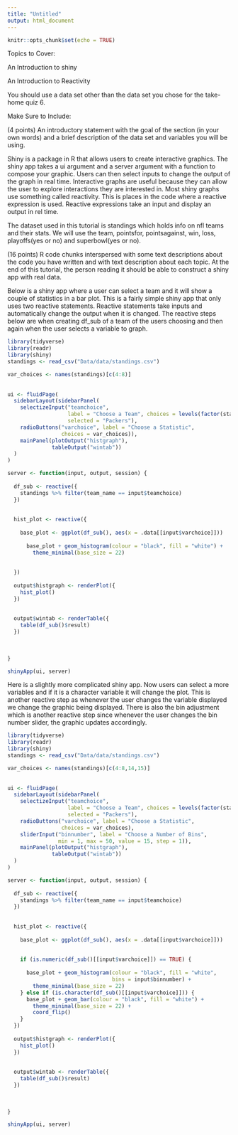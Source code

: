 ```yaml
---
title: "Untitled"
output: html_document
---
```


```r
knitr::opts_chunk$set(echo = TRUE)
```

Topics to Cover:

An Introduction to shiny

An Introduction to Reactivity

You should use a data set other than the data set you chose for the take-home quiz 6.

Make Sure to Include:

(4 points) An introductory statement with the goal of the section (in your own words) and a brief description of the data set and variables you will be using.

Shiny is a package in R that allows users to create interactive graphics. The shiny app takes a ui argument and a server argument with a function to compose your graphic. Users can then select inputs to change the output of the graph in real time. Interactive graphs are useful because they can allow the user to explore interactions they are interested in. Most shiny graphs use something called reactivity. This is places in the code where a reactive expression is used. Reactive expressions take an input and display an output in rel time. 

The dataset used in this tutorial is standings which holds info on nfl teams and their stats. We will use the team, pointsfor, pointsagainst, win, loss, playoffs(yes or no) and superbowl(yes or no).



(16 points) R code chunks interspersed with some text descriptions about the code you have written and with text description about each topic. At the end of this tutorial, the person reading it should be able to construct a shiny app with real data.

Below is a shiny app where a user can select a team and it will show a couple of statistics in a bar plot. This is a fairly simple shiny app that only uses two reactive statements. Reactive statements take inputs and automatically change the output when it is changed. The reactive steps below are when creating df_sub of a team of the users choosing and then again when the user selects a variable to graph. 
```r
library(tidyverse)
library(readr)
library(shiny)
standings <- read_csv("Data/data/standings.csv")

var_choices <- names(standings)[c(4:8)]
                      
                      
ui <- fluidPage(
  sidebarLayout(sidebarPanel(
    selectizeInput("teamchoice",
                   label = "Choose a Team", choices = levels(factor(standings$team_name)),
                   selected = "Packers"),
    radioButtons("varchoice", label = "Choose a Statistic",
                 choices = var_choices)),
    mainPanel(plotOutput("histgraph"),
              tableOutput("wintab"))
  )
)

server <- function(input, output, session) {
  
  df_sub <- reactive({
    standings %>% filter(team_name == input$teamchoice)
  })
  
  
  hist_plot <- reactive({
    
    base_plot <- ggplot(df_sub(), aes(x = .data[[input$varchoice]]))
    
      base_plot + geom_histogram(colour = "black", fill = "white") +
        theme_minimal(base_size = 22)
    
      
  })
  
  output$histgraph <- renderPlot({
    hist_plot()
  })
  
  
  output$wintab <- renderTable({
    table(df_sub()$result)
  })
  
  
  
}

shinyApp(ui, server)
```


Here is a slightly more complicated shiny app. Now users can select a more variables and if it is a character variable it will change the plot. This is another reactive step as whenever the user changes the variable displayed we change the graphic being displayed. There is also the bin adjustment which is another reactive step since whenever the user changes the bin number slider, the graphic updates accordingly.   
```r
library(tidyverse)
library(readr)
library(shiny)
standings <- read_csv("Data/data/standings.csv")

var_choices <- names(standings)[c(4:8,14,15)]
                      
                      
ui <- fluidPage(
  sidebarLayout(sidebarPanel(
    selectizeInput("teamchoice",
                   label = "Choose a Team", choices = levels(factor(standings$team_name)),
                   selected = "Packers"),
    radioButtons("varchoice", label = "Choose a Statistic",
                 choices = var_choices),
    sliderInput("binnumber", label = "Choose a Number of Bins", 
                min = 1, max = 50, value = 15, step = 1)),
    mainPanel(plotOutput("histgraph"),
              tableOutput("wintab"))
  )
)

server <- function(input, output, session) {
  
  df_sub <- reactive({
    standings %>% filter(team_name == input$teamchoice)
  })
  
  
  hist_plot <- reactive({
    
    base_plot <- ggplot(df_sub(), aes(x = .data[[input$varchoice]]))
    
    
    if (is.numeric(df_sub()[[input$varchoice]]) == TRUE) {
      
      base_plot + geom_histogram(colour = "black", fill = "white",
                                 bins = input$binnumber) +
        theme_minimal(base_size = 22)
    } else if (is.character(df_sub()[[input$varchoice]])) {
      base_plot + geom_bar(colour = "black", fill = "white") +
        theme_minimal(base_size = 22) +
        coord_flip()
    }
  })
  
  output$histgraph <- renderPlot({
    hist_plot()
  })
  
  
  output$wintab <- renderTable({
    table(df_sub()$result)
  })
  
  
  
}

shinyApp(ui, server)
```

